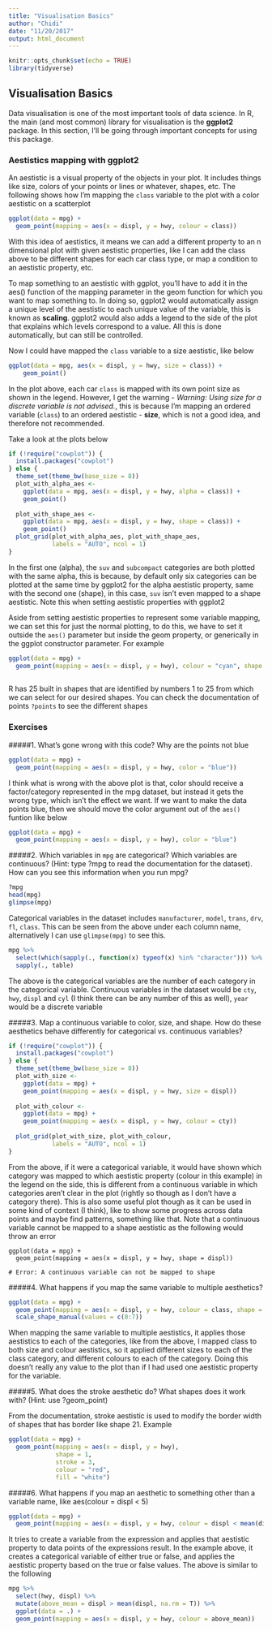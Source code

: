 ```yaml
---
title: "Visualisation Basics"
author: "Chidi"
date: "11/20/2017"
output: html_document
---
```


```r
knitr::opts_chunk$set(echo = TRUE)
library(tidyverse)
```

## Visualisation Basics

Data visualisation is one of the most important tools of data science. In R, the main (and most common) library for visualisation is the **ggplot2** package. In this section, I'll be going through important concepts for using this package.   

### Aestistics mapping with ggplot2  

An aestistic is a visual property of the objects in your plot. It includes things like size, colors of your points or lines or whatever, shapes, etc. The following shows how I'm mapping the `class` variable to the plot with a color aestistic on a scatterplot  

```r
ggplot(data = mpg) +
  geom_point(mapping = aes(x = displ, y = hwy, colour = class))
```

With this idea of aestistics, it means we can add a different property to an n dimensional plot with given aestistic properties, like I can add the class above to be different shapes for each car class type, or map a condition to an aestistic property, etc.

To map something to an aestistic with ggplot, you'll have to add it in the aes() function of the mapping parameter in the geom function for which you want to map something to. In doing so, ggplot2 would automatically assign a unique level of the aestistic to each unique value of the variable, this is known as **scaling**. ggplot2 would also adds a legend to the side of the plot that explains which levels correspond to a value. All this is done automatically, but can still be controlled.  

Now I could have mapped the `class` variable to a size aestistic, like below  

```r
ggplot(data = mpg, aes(x = displ, y = hwy, size = class)) + 
    geom_point()
```

In the plot above, each car `class` is mapped with its own point size as shown in the legend. However, I get the warning -  *Warning: Using size for a discrete variable is not advised.*, this is because I'm mapping an ordered variable (`class`) to an ordered aestistic - **size**, which is not a good idea, and therefore not recommended.

Take a look at the plots below

```r
if (!require("cowplot")) {
  install.packages("cowplot")
} else {
  theme_set(theme_bw(base_size = 8))
  plot_with_alpha_aes <- 
    ggplot(data = mpg, aes(x = displ, y = hwy, alpha = class)) + 
    geom_point()
  
  plot_with_shape_aes <- 
    ggplot(data = mpg, aes(x = displ, y = hwy, shape = class)) + 
    geom_point()
  plot_grid(plot_with_alpha_aes, plot_with_shape_aes, 
            labels = "AUTO", ncol = 1)
}
```

In the first one (alpha), the `suv` and `subcompact` categories are both plotted with the same alpha, this is because, by default only six categories can be plotted at the same time by ggplot2 for the alpha aestistic property, same with the second one (shape), in this case, `suv` isn't even mapped to a shape aestistic. Note this when setting aestistic properties with ggplot2     

Aside from setting aestistic properties to represent some variable mapping, we can set this for just the normal plotting, to do this, we have to set it outside the `aes()` parameter but inside the geom property, or generically in the ggplot constructor parameter. For example  

```r

ggplot(data = mpg) +
  geom_point(mapping = aes(x = displ, y = hwy), colour = "cyan", shape = 20, size = 4)
  
```

R has 25 built in shapes that are identified by numbers 1 to 25 from which we can select for our desired shapes. You can check the documentation of points `?points` to see the different shapes

### Exercises  

#####1. What’s gone wrong with this code? Why are the points not blue  

```r
ggplot(data = mpg) + 
  geom_point(mapping = aes(x = displ, y = hwy, color = "blue"))
```

I think what is wrong with the above plot is that, color should receive a factor/category represented in the mpg dataset, but instead it gets the wrong type, which isn't the effect we want. If we want to make the data points blue, then we should move the color argument out of the `aes()` funtion like below  

```r
ggplot(data = mpg) + 
  geom_point(mapping = aes(x = displ, y = hwy), color = "blue")
```

#####2. Which variables in `mpg` are categorical? Which variables are continuous? (Hint: type ?mpg to read the documentation for the dataset). How can you see this information when you run mpg?  

```r
?mpg
head(mpg)
glimpse(mpg)
```

Categorical variables in the dataset includes `manufacturer`, `model`, `trans`, `drv`, `fl`, `class`. This can be seen from the above under each column name, alternatively I can use `glimpse(mpg)` to see this.   

```r
mpg %>%
  select(which(sapply(., function(x) typeof(x) %in% "character"))) %>%
  sapply(., table)
```

The above is the categorical variables are the number of each category in the categorical variable. Continuous variables in the dataset would be `cty`, `hwy`, `displ` and `cyl` (I think there can be any number of this as well), `year` would be a discrete variable

#####3. Map a continuous variable to color, size, and shape. How do these aesthetics behave differently for categorical vs. continuous variables?  

```r
if (!require("cowplot")) {
  install.packages("cowplot")
} else {
  theme_set(theme_bw(base_size = 8))
  plot_with_size <- 
    ggplot(data = mpg) + 
    geom_point(mapping = aes(x = displ, y = hwy, size = displ))
  
  plot_with_colour <- 
    ggplot(data = mpg) +
    geom_point(mapping = aes(x = displ, y = hwy, colour = cty))
  
  plot_grid(plot_with_size, plot_with_colour, 
            labels = "AUTO", ncol = 1)
}

```

From the above, if it were a categorical variable, it would have shown which category was mapped to which aestistic property (colour in this example) in the legend on the side, this is different from a continuous variable in which categories aren't clear in the plot (rightly so though as I don't have a category there). This is also some useful plot though as it can be used in some kind of context (I think), like to show some progress across data points and maybe find patterns, something like that. Note that a continuous variable cannot be mapped to a shape aestistic as the following would throw an error  

```
ggplot(data = mpg) +
  geom_point(mapping = aes(x = displ, y = hwy, shape = displ))
  
# Error: A continuous variable can not be mapped to shape
```

#####4. What happens if you map the same variable to multiple aesthetics?  

```r
ggplot(data = mpg) +
  geom_point(mapping = aes(x = displ, y = hwy, colour = class, shape = class)) +
  scale_shape_manual(values = c(0:7))
```

When mapping the same variable to multiple aestistics, it applies those aestistics to each of the categories, like from the above, I mapped class to both size and colour aestistics, so it applied different sizes to each of the class category, and different colours to each of the category. Doing this doesn't really any value to the plot than if I had used one aestistic property for the variable.  

#####5. What does the stroke aesthetic do? What shapes does it work with? (Hint: use ?geom_point)

From the documentation, stroke aestistic is used to modify the border width of shapes that has border like shape 21. Example  

```r
ggplot(data = mpg) +
  geom_point(mapping = aes(x = displ, y = hwy), 
             shape = 1, 
             stroke = 3, 
             colour = "red",
             fill = "white")
```

#####6. What happens if you map an aesthetic to something other than a variable name, like aes(colour = displ < 5)

```r
ggplot(data = mpg) +
  geom_point(mapping = aes(x = displ, y = hwy, colour = displ < mean(displ)))
```

It tries to create a variable from the expression and applies that aestistic property to data points of the expressions result. In the example above, it creates a categorical variable of either true or false, and applies the aestistic property based on the true or false values. The above is similar to the following  

```r
mpg %>%
  select(hwy, displ) %>%
  mutate(above_mean = displ > mean(displ, na.rm = T)) %>%
  ggplot(data = .) +
  geom_point(mapping = aes(x = displ, y = hwy, colour = above_mean))
```


